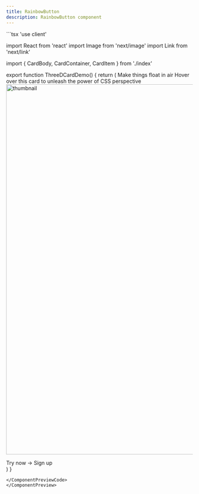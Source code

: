 ```yaml
---
title: RainbowButton
description: RainbowButton component
---
```


<ComponentPreview>
  <ComponentPreviewContent name="RainbowButton" />
  <ComponentPreviewCode>
```tsx
'use client'

import React from 'react'
import Image from 'next/image'
import Link from 'next/link'

import { CardBody, CardContainer, CardItem } from './index'

export function ThreeDCardDemo() {
  return (
    <CardContainer className="inter-var">
      <CardBody className="group/card relative h-auto w-auto rounded-xl border border-black/[0.1] bg-gray-50 p-6 dark:border-white/[0.2] dark:bg-black dark:hover:shadow-2xl dark:hover:shadow-emerald-500/[0.1] sm:w-[30rem]">
        <CardItem translateZ="50" className="text-xl font-bold text-neutral-600 dark:text-white">
          Make things float in air
        </CardItem>
        <CardItem
          as="p"
          translateZ="60"
          className="mt-2 max-w-sm text-sm text-neutral-500 dark:text-neutral-300"
        >
          Hover over this card to unleash the power of CSS perspective
        </CardItem>
        <CardItem translateZ="100" className="mt-4 w-full">
          <Image
            src="https://images.unsplash.com/photo-1441974231531-c6227db76b6e?q=80&w=2560&auto=format&fit=crop&ixlib=rb-4.0.3&ixid=M3wxMjA3fDB8MHxwaG90by1wYWdlfHx8fGVufDB8fHx8fA%3D%3D"
            height="1000"
            width="1000"
            className="h-60 w-full rounded-xl object-cover group-hover/card:shadow-xl"
            alt="thumbnail"
          />
        </CardItem>
        <div className="mt-20 flex items-center justify-between">
          <CardItem
            translateZ={20}
            as={Link}
            href="https://twitter.com/mannupaaji"
            target="__blank"
            className="rounded-xl px-4 py-2 text-xs font-normal dark:text-white"
          >
            Try now →
          </CardItem>
          <CardItem
            translateZ={20}
            as="button"
            className="rounded-xl bg-black px-4 py-2 text-xs font-bold text-white dark:bg-white dark:text-black"
          >
            Sign up
          </CardItem>
        </div>
      </CardBody>
    </CardContainer>
  )
}
```
</ComponentPreviewCode>
</ComponentPreview>
